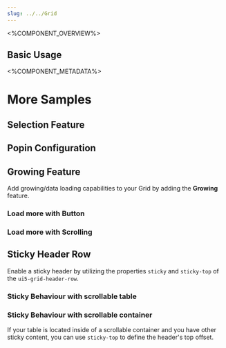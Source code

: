 ```yaml
---
slug: ../../Grid
---
```



<%COMPONENT_OVERVIEW%>

## Basic Usage
<Basic />

<%COMPONENT_METADATA%>

# More Samples

## Selection Feature
<Selection />

## Popin Configuration
<Popin />

## Growing Feature

Add growing/data loading capabilities to your Grid by adding the **Growing** feature.

### Load more with Button

<Growing />

### Load more with Scrolling

<ScrollToLoad />

## Sticky Header Row

Enable a sticky header by utilizing the properties `sticky` and `sticky-top` of the `ui5-grid-header-row`.

### Sticky Behaviour with scrollable table

<StickyHeader />

### Sticky Behaviour with scrollable container

If your table is located inside of a scrollable container and you have other sticky content,
you can use `sticky-top` to define the header's top offset.

<StickyHeaderContainer />
